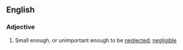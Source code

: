 ==English==

===Adjective===
{{en-adj}}

# Small enough, or unimportant enough to be [[neglected]]; [[negligible]]
